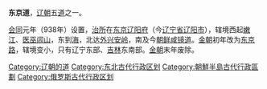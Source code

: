 {{Expand language|ko}}{{中国东北历史}}
'''东京道'''，[[辽朝|辽朝]]五[[道_(行政区划)|道]]之一。

[[会同_(辽朝)|会同]]元年（938年）设置，[[治所|治所]]在[[东京辽阳府|东京辽阳府]]（今[[辽宁省|辽宁省]][[辽阳市|辽阳市]]），辖境西起[[嫩江|嫩江]]、[[医巫闾山|医巫闾山]]，东到[[海|海]]，北达[[外兴安岭|外兴安岭]]，南及今[[朝鲜|朝鲜]][[咸镜道|咸镜道]]。[[金朝|金朝]]初年改为[[东京路|东京路]]，辖境变小，只有辽宁东部、[[吉林省|吉林]]东南部。[[金朝|金朝]]末年废除。

{{辽朝行政区划|nocat}}
{{辽朝行政区划小作品}}
{{DEFAULTSORT:D}}
[[Category:辽朝的道|Category:辽朝的道]]
[[Category:东北古代行政区划|Category:东北古代行政区划]]
[[Category:朝鮮半島古代行政區劃|Category:朝鮮半島古代行政區劃]]
[[Category:俄罗斯古代行政区划|Category:俄罗斯古代行政区划]]
